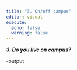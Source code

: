 ```yaml
---
title: "3. On/off campus"
editor: visual
execute:
  echo: false
  warning: false
---
```





***3. Do you live on campus?***

-output